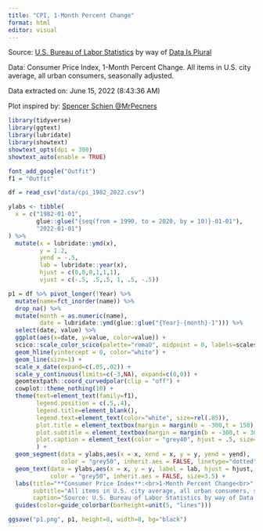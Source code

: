 ```yaml
---
title: "CPI, 1-Month Percent Change"
format: html
editor: visual
---
```


Source: [U.S. Bureau of Labor Statistics](https://www.bls.gov/cpi/) by way of [Data Is Plural](https://www.data-is-plural.com/archive/2022-06-15-edition/)

Data: Consumer Price Index, 1-Month Percent Change. All items in U.S. city average, all urban consumers, seasonally adjusted.

Data extracted on: June 15, 2022 (8:43:36 AM)

Plot inspired by: [Spencer Schien \@MrPecners](https://twitter.com/MrPecners/status/1536722816950837248)

```r
library(tidyverse)
library(ggtext)
library(lubridate)
library(showtext)
showtext_opts(dpi = 300)
showtext_auto(enable = TRUE)

font_add_google("Outfit")
f1 = "Outfit"
```

```r
df = read_csv("data/cpi_1982_2022.csv")

ylabs <- tibble(
  x = c("1982-01-01",
        glue::glue("{seq(from = 1990, to = 2020, by = 10)}-01-01"),
        "2022-01-01")
) %>%
  mutate(x = lubridate::ymd(x),
         y = 1.2,
         yend = -.5,
         lab = lubridate::year(x),
         hjust = c(0,0,0,1,1,1),
         vjust = c(-.5, .5,.5, 1, .5, -.5))
```

```r
p1 = df %>% pivot_longer(!Year) %>%
  mutate(name=fct_inorder(name)) %>%
  drop_na() %>%
  mutate(month = as.numeric(name),
         date = lubridate::ymd(glue::glue("{Year}-{month}-1"))) %>%
  select(date, value) %>%
  ggplot(aes(x=date, y=value, color=value)) +
  scico::scale_color_scico(palette="romaO", midpoint = 0, labels=scales::percent_format(scale=1)) +
  geom_hline(yintercept = 0, color="white") +
  geom_line(size=1) +
  scale_x_date(expand=c(.05,.02)) +
  scale_y_continuous(limits=c(-3,NA), expand=c(0,0)) +
  geomtextpath::coord_curvedpolar(clip = "off") +
  cowplot::theme_nothing(10) +
  theme(text=element_text(family=f1),
        legend.position = c(.5,.4),
        legend.title=element_blank(),
        legend.text=element_text(color="white", size=rel(.85)),
        plot.title = element_textbox(margin = margin(b = -300,t = 150), color = "white", hjust = .5, lineheight = 1.5, size=12),
        plot.subtitle = element_textbox(margin = margin(b = -300,t = 300, l=25), color = "white", width = unit(3, "in"), hjust = .5, lineheight= 1.5),
        plot.caption = element_text(color = "grey40", hjust = .5, size=rel(.85), margin = margin(t = -25, b = -30)),
        ) +
  geom_segment(data = ylabs,aes(x = x, xend = x, y = y, yend = yend),
               color = "grey50", inherit.aes = FALSE, linetype="dotted") +
  geom_text(data = ylabs,aes(x = x, y = y, label = lab, hjust = hjust, vjust = vjust),
            color = "grey50", inherit.aes = FALSE, size=3.5) +
  labs(title="**Consumer Price Index**:<br>1-Month Percent Change<br>",
       subtitle="All items in U.S. city average, all urban consumers, seasonally adjusted, from January 1982 to April 2022",
       caption="Source: U.S. Bureau of Labor Statistics by way of Data Is Plural  |  Plot inspired by Spencer Schien @MrPecners") +
  guides(color=guide_colorbar(barheight=unit(5, "lines")))

ggsave("p1.png", p1, height=8, width=8, bg="black")
```
